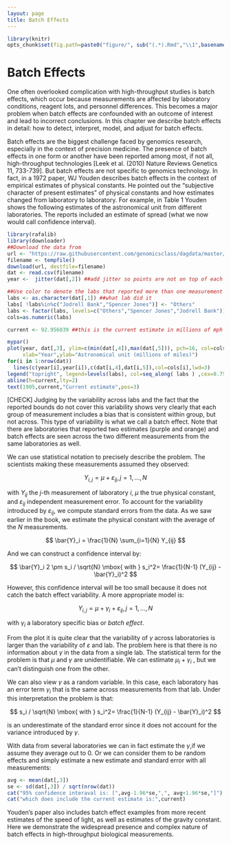 ```yaml
---
layout: page
title: Batch Effects
---
```


```r
library(knitr)
opts_chunk$set(fig.path=paste0("figure/", sub("(.*).Rmd","\\1",basename(knitr:::knit_concord$get('infile'))), "-"))
```

# Batch Effects

One often overlooked complication with high-throughput studies is batch effects, which occur because measurements are affected by laboratory conditions, reagent lots, and personnel differences. This becomes a major problem when batch effects are confounded with an outcome of interest and lead to incorrect conclusions. In this chapter we describe batch effects in detail: how to detect, interpret, model, and adjust for batch effects.

Batch effects are the biggest challenge faced by genomics research, especially in the context of precision medicine. The presence of batch effects in one form or another have been reported among most, if not all, high-throughput technologies [Leek et al. (2010) Nature Reviews Genetics 11, 733-739]. But batch effects are not specific to genomics technology. In fact, in a 1972 paper, WJ Youden describes batch effects in the context of empirical estimates of physical constants. He pointed out the "subjective character of present estimates" of physical constants and how estimates changed from laboratory to laboratory. For example, in Table 1 Youden shows the following estimates of the astronomical unit from different laboratories. The reports included an estimate of spread (what we now would call confidence interval).

```r
library(rafalib)
library(downloader)
##Download the data from
url <- "https://raw.githubusercontent.com/genomicsclass/dagdata/master/inst/extdata/astronomicalunit.csv"
filename <- tempfile() 
download(url, destfile=filename)
dat <- read.csv(filename)
year <-  jitter(dat[,2]) ##add jitter so points are not on top of each other

##Use color to denote the labs that reported more than one measurement
labs <- as.character(dat[,1]) ##what lab did it
labs[ !labs%in%c("Jodrell Bank","Spencer Jones")] <- "Others"
labs <- factor(labs, levels=c("Others","Spencer Jones","Jodrell Bank"))
cols=as.numeric(labs)

current <- 92.956039 ##this is the current estimate in millions of mph

mypar()
plot(year, dat[,3], ylim=c(min(dat[,4]),max(dat[,5])), pch=16, col=cols, 
     xlab="Year",ylab="Astronomical unit (millions of miles)")
for(i in 1:nrow(dat))
  lines(c(year[i],year[i]),c(dat[i,4],dat[i,5]),col=cols[i],lwd=3)
legend("topright", legend=levels(labs), col=seq_along( labs ) ,cex=0.75, lty=1,pch=16)
abline(h=current,lty=2)
text(1905,current,"Current estimate",pos=3)
```

[CHECK] Judging by the variability across labs and the fact that the reported bounds do not cover this variability shows very clearly that each group of measurement includes a bias that is consistent within group, but not across. This type of variability is what we call a batch effect. Note that there are laboratories that reported two estimates (purple and orange) and batch effects are seen across the two different measurements from the same laboratories as well. 


We can use statistical notation to precisely describe the problem. The scientists making these measurements assumed they observed:

$$
Y_{i,j} = 
\mu + \varepsilon_{ij}, j=1,\dots,N
$$

with $Y_{ij}$ the $j$-th measurement of laboratory $i$, $\mu$ the true physical constant, and $\varepsilon_{ij}$ independent measurement error. To account for the variability introduced by $\varepsilon_{ij}$, we compute standard errors from the data. As we saw earlier in the book, we estimate the physical constant with the average of the $N$ measurements. 

$$
\bar{Y}_i = 
\frac{1}{N} \sum_{i=1}{N} Y_{ij}
$$

And we can construct a confidence interval by:

$$
\bar{Y}_i 
2 \pm s_i / \sqrt{N} \mbox{ with }
s_i^2= 
\frac{1}{N-1} (Y_{ij} - 
\bar{Y}_i)^2
$$

However, this confidence interval will be too small because it does not catch the batch effect variability. A more appropriate model is:

$$
Y_{i,j} = \mu +
\gamma_i + \varepsilon_{ij}, j=1, \dots, N
$$

with $\gamma_i$ a laboratory specific bias or _batch effect_. 

From the plot it is quite clear that the variability of $\gamma$ across laboratories is larger than the variability of $\varepsilon$ and lab. The problem here is that there is no information about $\gamma$ in the data from a single lab. The statistical term for the problem is that $\mu$ and $\gamma$ are unidentifiable. We can estimate $\mu_i+\gamma_i$ , but we can't distinguish one from the other.

We can also view $\gamma$ as a random variable. In this case, each laboratory has an error term $\gamma_i$ that is the same across measurements from that lab. Under this interpretation the problem is that: 

$$
 s_i / \sqrt{N} \mbox{ with } 
 s_i^2= 
\frac{1}{N-1} (Y_{ij} - 
\bar{Y}_i)^2
$$

is an underestimate of the standard error since it does not account for the variance introduced by $\gamma$.

With data from several laboratories we can in fact estimate the $\gamma$,if we assume they average out to 0. Or we can consider them to be random effects and simply estimate a new estimate and standard error with all measurements:

```r
avg <- mean(dat[,3])
se <- sd(dat[,3]) / sqrt(nrow(dat))
cat("95% confidence interaval is: [",avg-1.96*se,",", avg+1.96*se,"]")
cat("which does include the current estimate is:",current)
```


Youden's paper also includes batch effect examples from more recent estimates of the speed of light, as well as estimates of the gravity constant. Here we demonstrate the widespread presence and complex nature of batch effects in high-throughput biological measurements. 











